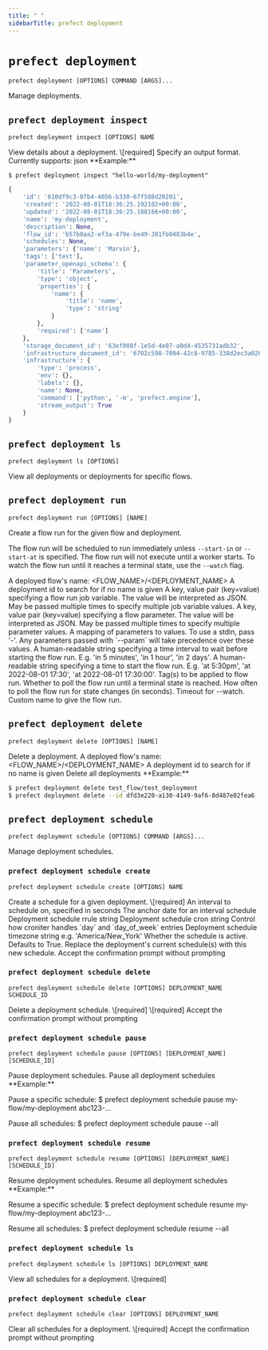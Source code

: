 ```yaml
---
title: " "
sidebarTitle: prefect deployment
---
```


# `prefect deployment`



```command
prefect deployment [OPTIONS] COMMAND [ARGS]...
```



<Info>
Manage deployments.
</Info>








## `prefect deployment inspect`



```command
prefect deployment inspect [OPTIONS] NAME
```



<Info>
View details about a deployment.
</Info>






<AccordionGroup>


<Accordion title="Arguments" defaultOpen>
<ResponseField name="NAME" type="string" required>
    \[required]
</ResponseField>
</Accordion>



<Accordion title="Options" defaultOpen>

<ResponseField name="--output">
    Specify an output format. Currently supports: json
</ResponseField>

</Accordion>

</AccordionGroup>


<Note>
**Example:**

`$ prefect deployment inspect "hello-world/my-deployment"`

```python
{
    'id': '610df9c3-0fb4-4856-b330-67f588d20201',
    'created': '2022-08-01T18:36:25.192102+00:00',
    'updated': '2022-08-01T18:36:25.188166+00:00',
    'name': 'my-deployment',
    'description': None,
    'flow_id': 'b57b0aa2-ef3a-479e-be49-381fb0483b4e',
    'schedules': None,
    'parameters': {'name': 'Marvin'},
    'tags': ['test'],
    'parameter_openapi_schema': {
        'title': 'Parameters',
        'type': 'object',
        'properties': {
            'name': {
                'title': 'name',
                'type': 'string'
            }
        },
        'required': ['name']
    },
    'storage_document_id': '63ef008f-1e5d-4e07-a0d4-4535731adb32',
    'infrastructure_document_id': '6702c598-7094-42c8-9785-338d2ec3a028',
    'infrastructure': {
        'type': 'process',
        'env': {},
        'labels': {},
        'name': None,
        'command': ['python', '-m', 'prefect.engine'],
        'stream_output': True
    }
}
```
</Note>




## `prefect deployment ls`



```command
prefect deployment ls [OPTIONS]
```



<Info>
View all deployments or deployments for specific flows.
</Info>






<AccordionGroup>




<Accordion title="Options" defaultOpen>

<ResponseField name="--flow-name">
    
</ResponseField>

<ResponseField name="--by-created">
    
</ResponseField>

</Accordion>

</AccordionGroup>



## `prefect deployment run`



```command
prefect deployment run [OPTIONS] [NAME]
```



<Info>
Create a flow run for the given flow and deployment.

The flow run will be scheduled to run immediately unless `--start-in` or `--start-at` is specified.
The flow run will not execute until a worker starts.
To watch the flow run until it reaches a terminal state, use the `--watch` flag.
</Info>






<AccordionGroup>


<Accordion title="Arguments" defaultOpen>
<ResponseField name="NAME" type="string">
    A deployed flow's name: &lt;FLOW_NAME&gt;/&lt;DEPLOYMENT_NAME&gt;
</ResponseField>
</Accordion>



<Accordion title="Options" defaultOpen>

<ResponseField name="--id">
    A deployment id to search for if no name is given
</ResponseField>

<ResponseField name="-jv">
    A key, value pair (key=value) specifying a flow run job variable. The value will be interpreted as JSON. May be passed multiple times to specify multiple job variable values.
</ResponseField>

<ResponseField name="-p">
    A key, value pair (key=value) specifying a flow parameter. The value will be interpreted as JSON. May be passed multiple times to specify multiple parameter values.
</ResponseField>

<ResponseField name="--params">
    A mapping of parameters to values. To use a stdin, pass '-'. Any parameters passed with `--param` will take precedence over these values.
</ResponseField>

<ResponseField name="--start-in">
    A human-readable string specifying a time interval to wait before starting the flow run. E.g. 'in 5 minutes', 'in 1 hour', 'in 2 days'.
</ResponseField>

<ResponseField name="--start-at">
    A human-readable string specifying a time to start the flow run. E.g. 'at 5:30pm', 'at 2022-08-01 17:30', 'at 2022-08-01 17:30:00'.
</ResponseField>

<ResponseField name="--tag">
    Tag(s) to be applied to flow run.
</ResponseField>

<ResponseField name="--watch">
    Whether to poll the flow run until a terminal state is reached.
</ResponseField>

<ResponseField name="--watch-interval">
    How often to poll the flow run for state changes (in seconds).
</ResponseField>

<ResponseField name="--watch-timeout">
    Timeout for --watch.
</ResponseField>

<ResponseField name="--flow-run-name">
    Custom name to give the flow run.
</ResponseField>

</Accordion>

</AccordionGroup>



## `prefect deployment delete`



```command
prefect deployment delete [OPTIONS] [NAME]
```



<Info>
Delete a deployment.
</Info>






<AccordionGroup>


<Accordion title="Arguments" defaultOpen>
<ResponseField name="NAME" type="string">
    A deployed flow's name: &lt;FLOW_NAME&gt;/&lt;DEPLOYMENT_NAME&gt;
</ResponseField>
</Accordion>



<Accordion title="Options" defaultOpen>

<ResponseField name="--id">
    A deployment id to search for if no name is given
</ResponseField>

<ResponseField name="--all">
    Delete all deployments
</ResponseField>

</Accordion>

</AccordionGroup>


<Note>
**Example:**

```bash
$ prefect deployment delete test_flow/test_deployment
$ prefect deployment delete --id dfd3e220-a130-4149-9af6-8d487e02fea6
```
</Note>




## `prefect deployment schedule`



```command
prefect deployment schedule [OPTIONS] COMMAND [ARGS]...
```



<Info>
Manage deployment schedules.
</Info>








### `prefect deployment schedule create`



```command
prefect deployment schedule create [OPTIONS] NAME
```



<Info>
Create a schedule for a given deployment.
</Info>






<AccordionGroup>


<Accordion title="Arguments" defaultOpen>
<ResponseField name="NAME" type="string" required>
    \[required]
</ResponseField>
</Accordion>



<Accordion title="Options" defaultOpen>

<ResponseField name="--interval">
    An interval to schedule on, specified in seconds
</ResponseField>

<ResponseField name="--anchor-date">
    The anchor date for an interval schedule
</ResponseField>

<ResponseField name="--rrule">
    Deployment schedule rrule string
</ResponseField>

<ResponseField name="--cron">
    Deployment schedule cron string
</ResponseField>

<ResponseField name="--day_or">
    Control how croniter handles `day` and `day_of_week` entries
</ResponseField>

<ResponseField name="--timezone">
    Deployment schedule timezone string e.g. 'America/New_York'
</ResponseField>

<ResponseField name="--active">
    Whether the schedule is active. Defaults to True.
</ResponseField>

<ResponseField name="--replace">
    Replace the deployment's current schedule(s) with this new schedule.
</ResponseField>

<ResponseField name="--accept-yes">
    Accept the confirmation prompt without prompting
</ResponseField>

</Accordion>

</AccordionGroup>



### `prefect deployment schedule delete`



```command
prefect deployment schedule delete [OPTIONS] DEPLOYMENT_NAME SCHEDULE_ID
```



<Info>
Delete a deployment schedule.
</Info>






<AccordionGroup>


<Accordion title="Arguments" defaultOpen>
<ResponseField name="DEPLOYMENT_NAME" type="string" required>
    \[required]
</ResponseField>
<ResponseField name="SCHEDULE_ID" type="string" required>
    \[required]
</ResponseField>
</Accordion>



<Accordion title="Options" defaultOpen>

<ResponseField name="--accept-yes">
    Accept the confirmation prompt without prompting
</ResponseField>

</Accordion>

</AccordionGroup>



### `prefect deployment schedule pause`



```command
prefect deployment schedule pause [OPTIONS] [DEPLOYMENT_NAME] [SCHEDULE_ID]
```



<Info>
Pause deployment schedules.
</Info>






<AccordionGroup>


<Accordion title="Arguments" defaultOpen>
<ResponseField name="DEPLOYMENT_NAME" type="string">
    
</ResponseField>
<ResponseField name="SCHEDULE_ID" type="string">
    
</ResponseField>
</Accordion>



<Accordion title="Options" defaultOpen>

<ResponseField name="--all">
    Pause all deployment schedules
</ResponseField>

</Accordion>

</AccordionGroup>


<Note>
**Example:**

Pause a specific schedule:
    $ prefect deployment schedule pause my-flow/my-deployment abc123-...

Pause all schedules:
    $ prefect deployment schedule pause --all
</Note>




### `prefect deployment schedule resume`



```command
prefect deployment schedule resume [OPTIONS] [DEPLOYMENT_NAME] [SCHEDULE_ID]
```



<Info>
Resume deployment schedules.
</Info>






<AccordionGroup>


<Accordion title="Arguments" defaultOpen>
<ResponseField name="DEPLOYMENT_NAME" type="string">
    
</ResponseField>
<ResponseField name="SCHEDULE_ID" type="string">
    
</ResponseField>
</Accordion>



<Accordion title="Options" defaultOpen>

<ResponseField name="--all">
    Resume all deployment schedules
</ResponseField>

</Accordion>

</AccordionGroup>


<Note>
**Example:**

Resume a specific schedule:
    $ prefect deployment schedule resume my-flow/my-deployment abc123-...

Resume all schedules:
    $ prefect deployment schedule resume --all
</Note>




### `prefect deployment schedule ls`



```command
prefect deployment schedule ls [OPTIONS] DEPLOYMENT_NAME
```



<Info>
View all schedules for a deployment.
</Info>






<AccordionGroup>


<Accordion title="Arguments" defaultOpen>
<ResponseField name="DEPLOYMENT_NAME" type="string" required>
    \[required]
</ResponseField>
</Accordion>



</AccordionGroup>



### `prefect deployment schedule clear`



```command
prefect deployment schedule clear [OPTIONS] DEPLOYMENT_NAME
```



<Info>
Clear all schedules for a deployment.
</Info>






<AccordionGroup>


<Accordion title="Arguments" defaultOpen>
<ResponseField name="DEPLOYMENT_NAME" type="string" required>
    \[required]
</ResponseField>
</Accordion>



<Accordion title="Options" defaultOpen>

<ResponseField name="--accept-yes">
    Accept the confirmation prompt without prompting
</ResponseField>

</Accordion>

</AccordionGroup>
